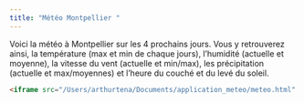 ```yaml
---
title: "Météo Montpellier "
---
```

Voici la météo à Montpellier sur les 4 prochains jours.
Vous y retrouverez ainsi, la température (max et min de chaque jours), l'humidité (actuelle et moyenne), la vitesse du vent (actuelle et min/max), les précipitation (actuelle et max/moyennes) et l'heure du couché et du levé du soleil.


```html
<iframe src="/Users/arthurtena/Documents/application_meteo/meteo.html" width="600" height="400"></iframe>

```
